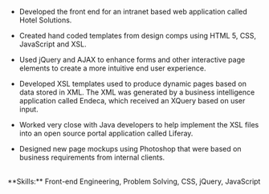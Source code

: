 - Developed the front end for an intranet based web application called Hotel Solutions.

- Created hand coded templates from design comps using HTML 5, CSS, JavaScript and XSL.

- Used jQuery and AJAX to enhance forms and other interactive page elements to create a more intuitive end user experience.

- Developed XSL templates used to produce dynamic pages based on data stored in XML. The XML was generated by a business intelligence application called Endeca, which received an XQuery based on user input.

- Worked very close with Java developers to help implement the XSL files into an open source portal application called Liferay.

- Designed new page mockups using Photoshop that were based on business requirements from internal clients.

<br />
**Skills:** Front-end Engineering, Problem Solving, CSS, jQuery, JavaScript
